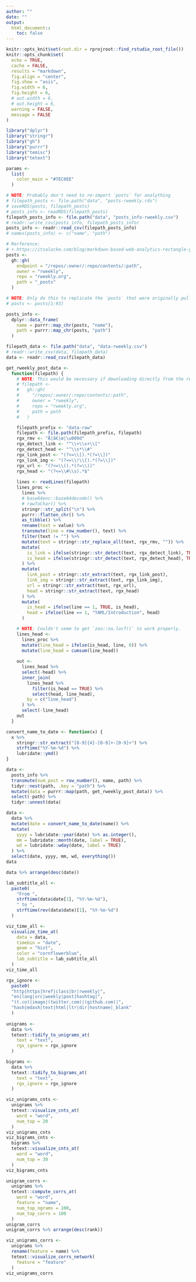```yaml
---
author: ""
date: ""
output:
  html_document::
    toc: false
---
```


```r
knitr::opts_knit$set(root.dir = rprojroot::find_rstudio_root_file())
knitr::opts_chunk$set(
  echo = TRUE,
  cache = FALSE,
  results = "markdown",
  fig.align = "center",
  fig.show = "asis",
  fig.width = 6,
  fig.height = 6,
  # out.width = 6,
  # out.height = 6,
  warning = FALSE,
  message = FALSE
)
```


```r
library("dplyr")
library("stringr")
library("gh")
library("purrr")
library("temisc")
library("tetext")
```

```r
params <-
  list(
    color_main = "#7EC0EE"
  )
```

```r
# NOTE: Probably don't need to re-import `posts` for analything
# filepath_posts <- file.path("data", "posts-rweekly.rds")
# saveRDS(posts, filepath_posts)
# posts_info <- readRDS(filepath_posts)
filepath_posts_info <- file.path("data", "posts_info-rweekly.csv")
# readr::write_csv(posts_info, filepath_posts_info)
posts_info <- readr::read_csv(filepath_posts_info)
# names(posts_info) <- c("name", "path")
```

```r
# Rerference:
# + https://itsalocke.com/blog/markdown-based-web-analytics-rectangle-your-blog/
posts <-
  gh::gh(
    endpoint = "/repos/:owner/:repo/contents/:path",
    owner = "rweekly",
    repo = "rweekly.org",
    path = "_posts"
  )

# NOTE: Only do this to replicate the `posts` that were originally pulled.
# posts <- posts[1:93]

posts_info <-
  dplyr::data_frame(
    name = purrr::map_chr(posts, "name"),
    path = purrr::map_chr(posts, "path")
  )
```

```r
filepath_data <- file.path("data", "data-rweekly.csv")
# readr::write_csv(data, filepath_data)
data <- readr::read_csv(filepath_data)
```

```r
get_rweekly_post_data <-
  function(filepath) {
    # NOTE: This would be necessary if downloading directly from the repo.
    # filepath <-
    #   gh::gh(
    #     "/repos/:owner/:repo/contents/:path",
    #     owner = "rweekly",
    #     repo = "rweekly.org",
    #     path = path
    #   )

    filepath_prefix <- "data-raw"
    filepath <- file.path(filepath_prefix, filepath)
    rgx_rmv <- "Å|â€|œ|\u009d"
    rgx_detect_link <- "^\\+\\s+\\["
    rgx_detect_head <- "^\\s*\\#"
    rgx_link_post <- "(?<=\\[).*(?=\\])"
    rgx_link_img <- "(?<=\\!\\[).*(?=\\])"
    rgx_url <- "(?<=\\().*(?=\\))"
    rgx_head <- "(?<=\\#\\s).*$"
    
    lines <- readLines(filepath)
    lines_proc <-
      lines %>%
      # base64enc::base64decode() %>%
      # rawToChar() %>%
      stringr::str_split("\n") %>%
      purrr::flatten_chr() %>%
      as_tibble() %>%
      rename(text = value) %>%
      transmute(line = row_number(), text) %>%
      filter(text != "") %>%
      mutate(text = stringr::str_replace_all(text, rgx_rmv, "")) %>%
      mutate(
        is_link = ifelse(stringr::str_detect(text, rgx_detect_link), TRUE, FALSE),
        is_head = ifelse(stringr::str_detect(text, rgx_detect_head), TRUE, FALSE)
      ) %>%
      mutate(
        link_post = stringr::str_extract(text, rgx_link_post),
        link_img = stringr::str_extract(text, rgx_link_img),
        url = stringr::str_extract(text, rgx_url),
        head = stringr::str_extract(text, rgx_head)
      ) %>%
      mutate(
        is_head = ifelse(line == 1, TRUE, is_head),
        head = ifelse(line == 1, "YAML/Introduction", head)
      )

    # NOTE: Couldn't seem to get `zoo::na.locf()` to work properly.
    lines_head <-
      lines_proc %>%
      mutate(line_head = ifelse(is_head, line, 0)) %>%
      mutate(line_head = cumsum(line_head))
    
    out <-
      lines_head %>%
      select(-head) %>%
      inner_join(
        lines_head %>%
          filter(is_head == TRUE) %>%
          select(head, line_head),
        by = c("line_head")
      ) %>% 
      select(-line_head)
    out
  }

convert_name_to_date <- function(x) {
  x %>% 
    stringr::str_extract("[0-9]{4}-[0-9]+-[0-9]+") %>% 
    strftime("%Y-%m-%d") %>% 
    lubridate::ymd()
}

data <-
  posts_info %>% 
  transmute(num_post = row_number(), name, path) %>% 
  tidyr::nest(path, .key = "path") %>% 
  mutate(data = purrr::map(path, get_rweekly_post_data)) %>% 
  select(-path) %>% 
  tidyr::unnest(data)

data <-
  data %>% 
  mutate(date = convert_name_to_date(name)) %>% 
  mutate(
    yyyy = lubridate::year(date) %>% as.integer(),
    mm = lubridate::month(date, label = TRUE),
    wd = lubridate::wday(date, label = TRUE)
  ) %>% 
  select(date, yyyy, mm, wd, everything())
data

data %>% arrange(desc(date))
```

```r
lab_subtitle_all <-
  paste0(
    "From ",
    strftime(data$date[1], "%Y-%m-%d"),
    " to ",
    strftime(rev(data$date)[1], "%Y-%m-%d")
  )

viz_time_all <-
  visualize_time_at(
    data = data,
    timebin = "date",
    geom = "hist",
    color = "cornflowerblue",
    lab_subtitle = lab_subtitle_all
  )
viz_time_all
```

```r
rgx_ignore <-
  paste0(
  "http|https|href|class|br|rweekly|",
  "en|lang|src|weekly|post|hashtag|",
  "(t.co)|image|(twitter.com)|(github.com)|",
  "hash|mdash|text|html|ltr|dir|hostname|_blank"
  )
  
unigrams <-
  data %>%
  tetext::tidify_to_unigrams_at(
    text = "text",
    rgx_ignore = rgx_ignore
  )

bigrams <-
  data %>%
  tetext::tidify_to_bigrams_at(
    text = "text",
    rgx_ignore = rgx_ignore
  )

viz_unigrams_cnts <-
  unigrams %>% 
  tetext::visualize_cnts_at(
    word = "word",
    num_top = 20
  )
viz_unigrams_cnts
viz_bigrams_cnts <-
  bigrams %>% 
  tetext::visualize_cnts_at(
    word = "word",
    num_top = 30
  )
viz_bigrams_cnts

unigram_corrs <-
  unigrams %>%
  tetext::compute_corrs_at(
    word = "word",
    feature = "name",
    num_top_ngrams = 100,
    num_top_corrs = 100
  )
unigram_corrs
unigram_corrs %>% arrange(desc(rank))

viz_unigrams_corrs <-
  unigrams %>%
  rename(feature = name) %>% 
  tetext::visualize_corrs_network(
    feature = "feature"
  )
viz_unigrams_corrs
```



